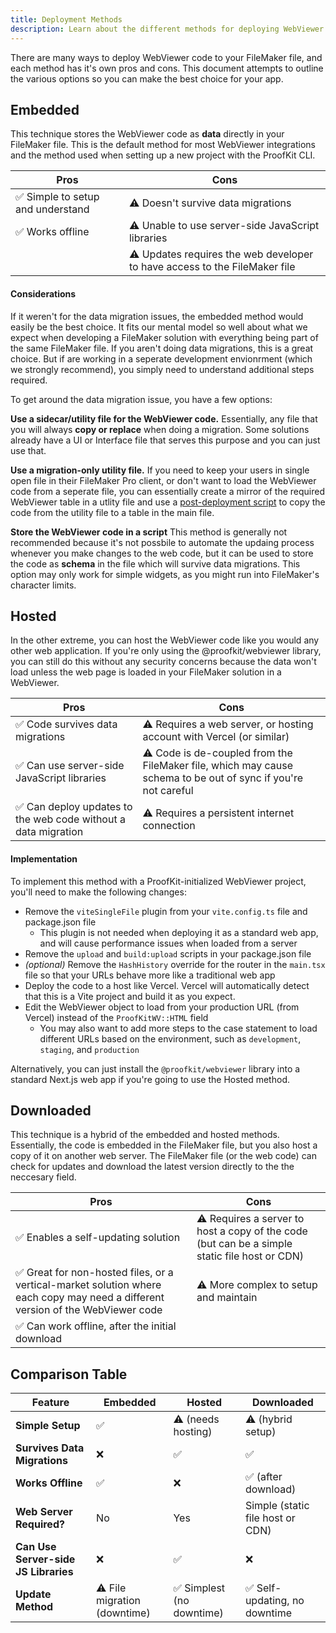 ```yaml
---
title: Deployment Methods
description: Learn about the different methods for deploying WebViewer code to your FileMaker file.
---
```


There are many ways to deploy WebViewer code to your FileMaker file, and each method has it's own pros and cons. This document attempts to outline the various options so you can make the best choice for your app.

## Embedded

This technique stores the WebViewer code as **data** directly in your FileMaker file. This is the default method for most WebViewer integrations and the method used when setting up a new project with the ProofKit CLI.

| Pros                                   | Cons                                                                 |
|----------------------------------------|----------------------------------------------------------------------|
| ✅ Simple to setup and understand      | ⚠️ Doesn't survive data migrations                                   |
| ✅ Works offline                      | ⚠️ Unable to use server-side JavaScript libraries                    |
|                                        | ⚠️ Updates requires the web developer to have access to the FileMaker file |

#### Considerations

If it weren't for the data migration issues, the embedded method would easily be the best choice. It fits our mental model so well about what we expect when developing a FileMaker solution with everything being part of the same FileMaker file. If you aren't doing data migrations, this is a great choice. But if are working in a seperate development envionrment (which we strongly recommend), you simply need to understand additional steps required.

To get around the data migration issue, you have a few options:

**Use a sidecar/utility file for the WebViewer code.** Essentially, any file that you will always **copy or replace** when doing a migration. Some solutions already have a UI or Interface file that serves this purpose and you can just use that.

**Use a migration-only utility file.** If you need to keep your users in single open file in their FileMaker Pro client, or don't want to load the WebViewer code from a seperate file, you can essentially create a mirror of the required WebViewer table in a utlity file and use a [post-deployment script](https://docs.ottofms.com/concepts/deployments/deployment-scripts) to copy the code from the utility file to a table in the main file.

**Store the WebViewer code in a script** This method is generally not recommended because it's not possbile to automate the updaing process whenever you make changes to the web code, but it can be used to store the code as **schema** in the file which will survive data migrations. This option may only work for simple widgets, as you might run into FileMaker's character limits.

## Hosted

In the other extreme, you can host the WebViewer code like you would any other web application. If you're only using the @proofkit/webviewer library, you can still do this without any security concerns because the data won't load unless the web page is loaded in your FileMaker solution in a WebViewer.

| Pros                                   | Cons                                                                 |
|----------------------------------------|----------------------------------------------------------------------|
| ✅ Code survives data migrations       | ⚠️ Requires a web server, or hosting account with Vercel (or similar) |
| ✅ Can use server-side JavaScript libraries | ⚠️ Code is de-coupled from the FileMaker file, which may cause schema to be out of sync if you're not careful |
| ✅ Can deploy updates to the web code without a data migration | ⚠️ Requires a persistent internet connection |

#### Implementation

To implement this method with a ProofKit-initialized WebViewer project, you'll need to make the following changes:

- Remove the `viteSingleFile` plugin from your `vite.config.ts` file and package.json file
  - This plugin is not needed when deploying it as a standard web app, and will cause performance issues when loaded from a server
- Remove the `upload` and `build:upload` scripts in your package.json file
- _(optional)_ Remove the `HashHistory` override for the router in the `main.tsx` file so that your URLs behave more like a traditional web app
- Deploy the code to a host like Vercel. Vercel will automatically detect that this is a Vite project and build it as you expect.
- Edit the WebViewer object to load from your production URL (from Vercel) instead of the `ProofKitWV::HTML` field
  - You may also want to add more steps to the case statement to load different URLs based on the environment, such as `development`, `staging`, and `production`

Alternatively, you can just install the `@proofkit/webviewer` library into a standard Next.js web app if you're going to use the Hosted method.

## Downloaded

This technique is a hybrid of the embedded and hosted methods. Essentially, the code is embedded in the FileMaker file, but you also host a copy of it on another web server. The FileMaker file (or the web code) can check for updates and download the latest version directly to the the neccesary field.

| Pros                                   | Cons                                                                 |
|----------------------------------------|----------------------------------------------------------------------|
| ✅ Enables a self-updating solution    | ⚠️ Requires a server to host a copy of the code (but can be a simple static file host or CDN) |
| ✅ Great for non-hosted files, or a vertical-market solution where each copy may need a different version of the WebViewer code | ⚠️ More complex to setup and maintain |
| ✅ Can work offline, after the initial download |                                                                      |

## Comparison Table

| Feature                                    | Embedded         | Hosted           | Downloaded       |
|--------------------------------------------|------------------|------------------|------------------|
| **Simple Setup**                           | ✅               | ⚠️ (needs hosting) | ⚠️ (hybrid setup) |
| **Survives Data Migrations**               | ❌               | ✅               | ✅               |
| **Works Offline** | ✅           | ❌               | ✅ (after download) |
| **Web Server Required?**                 | No               | Yes               | Simple (static file host or CDN) |
| **Can Use Server-side JS Libraries**       | ❌               | ✅               | ❌               |
| **Update Method** | ⚠️ File migration (downtime) | ✅ Simplest (no downtime) | ✅ Self-updating, no downtime |
